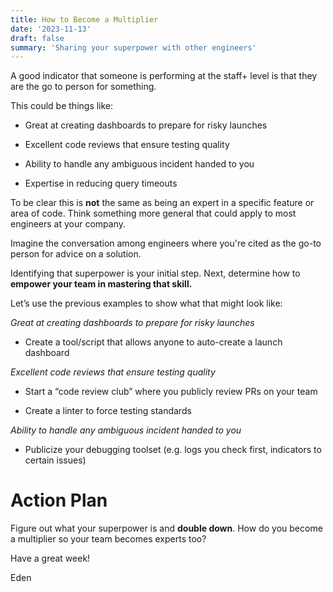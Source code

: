 ```yaml
---
title: How to Become a Multiplier
date: '2023-11-13'
draft: false
summary: 'Sharing your superpower with other engineers'
---
```


A good indicator that someone is performing at the staff+ level is that they are the go to person for something.

This could be things like:

- Great at creating dashboards to prepare for risky launches

- Excellent code reviews that ensure testing quality

- Ability to handle any ambiguous incident handed to you

- Expertise in reducing query timeouts

To be clear this is **not** the same as being an expert in a specific feature or area of code. Think something more general that could apply to most engineers at your company.

Imagine the conversation among engineers where you're cited as the go-to person for advice on a solution.

Identifying that superpower is your initial step. Next, determine how to **empower your team in mastering that skill.**

Let’s use the previous examples to show what that might look like:

_Great at creating dashboards to prepare for risky launches_

- Create a tool/script that allows anyone to auto-create a launch dashboard

_Excellent code reviews that ensure testing quality_

- Start a “code review club” where you publicly review PRs on your team

- Create a linter to force testing standards

_Ability to handle any ambiguous incident handed to you_

* Publicize your debugging toolset (e.g. logs you check first, indicators to certain issues)

# Action Plan

Figure out what your superpower is and **double down**. How do you become a multiplier so your team becomes experts too?

Have a great week!

Eden